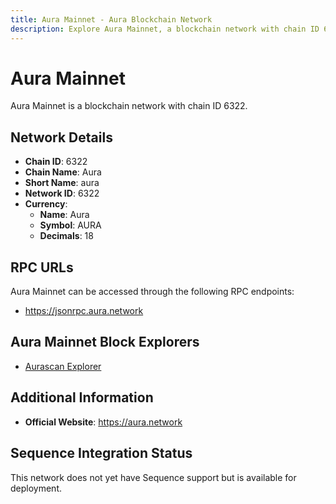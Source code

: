 ```yaml
--- 
title: Aura Mainnet - Aura Blockchain Network
description: Explore Aura Mainnet, a blockchain network with chain ID 6322. Learn about its native currency, Aura, and how to interact with the network.
---
```


# Aura Mainnet

Aura Mainnet is a blockchain network with chain ID 6322.

## Network Details

- **Chain ID**: 6322
- **Chain Name**: Aura
- **Short Name**: aura
- **Network ID**: 6322
- **Currency**: 
  - **Name**: Aura
  - **Symbol**: AURA
  - **Decimals**: 18

## RPC URLs

Aura Mainnet can be accessed through the following RPC endpoints:

- https://jsonrpc.aura.network

## Aura Mainnet Block Explorers

- [Aurascan Explorer](https://aurascan.io)

## Additional Information

- **Official Website**: https://aura.network

## Sequence Integration Status

This network does not yet have Sequence support but is available for deployment.
